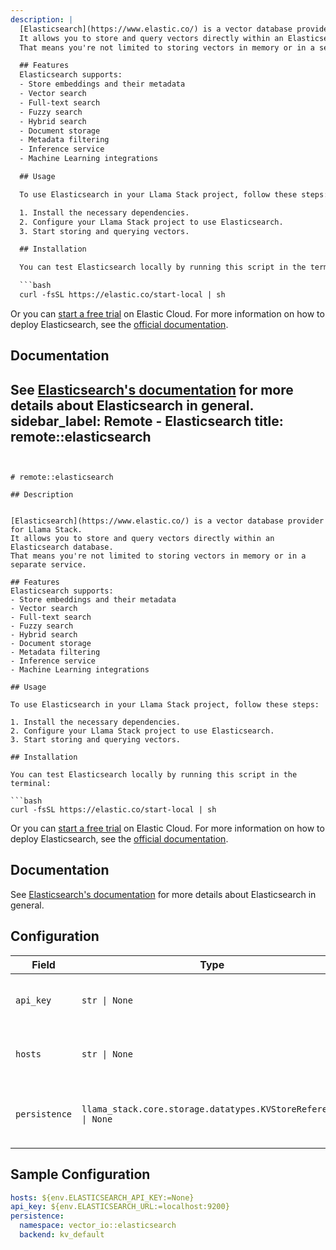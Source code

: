 ```yaml
---
description: |
  [Elasticsearch](https://www.elastic.co/) is a vector database provider for Llama Stack.
  It allows you to store and query vectors directly within an Elasticsearch database.
  That means you're not limited to storing vectors in memory or in a separate service.

  ## Features
  Elasticsearch supports:
  - Store embeddings and their metadata
  - Vector search
  - Full-text search
  - Fuzzy search
  - Hybrid search
  - Document storage
  - Metadata filtering
  - Inference service
  - Machine Learning integrations

  ## Usage

  To use Elasticsearch in your Llama Stack project, follow these steps:

  1. Install the necessary dependencies.
  2. Configure your Llama Stack project to use Elasticsearch.
  3. Start storing and querying vectors.

  ## Installation

  You can test Elasticsearch locally by running this script in the terminal:

  ```bash
  curl -fsSL https://elastic.co/start-local | sh
  ```

  Or you can [start a free trial](https://www.elastic.co/cloud/cloud-trial-overview?utm_campaign=llama-stack-integration) on Elastic Cloud.
  For more information on how to deploy Elasticsearch, see the [official documentation](https://www.elastic.co/docs/deploy-manage/deploy).

  ## Documentation
  See [Elasticsearch's documentation](https://www.elastic.co/docs/solutions/search) for more details about Elasticsearch in general.
sidebar_label: Remote - Elasticsearch
title: remote::elasticsearch
---
```


# remote::elasticsearch

## Description


[Elasticsearch](https://www.elastic.co/) is a vector database provider for Llama Stack.
It allows you to store and query vectors directly within an Elasticsearch database.
That means you're not limited to storing vectors in memory or in a separate service.

## Features
Elasticsearch supports:
- Store embeddings and their metadata
- Vector search
- Full-text search
- Fuzzy search
- Hybrid search
- Document storage
- Metadata filtering
- Inference service
- Machine Learning integrations

## Usage

To use Elasticsearch in your Llama Stack project, follow these steps:

1. Install the necessary dependencies.
2. Configure your Llama Stack project to use Elasticsearch.
3. Start storing and querying vectors.

## Installation

You can test Elasticsearch locally by running this script in the terminal:

```bash
curl -fsSL https://elastic.co/start-local | sh
```

Or you can [start a free trial](https://www.elastic.co/cloud/cloud-trial-overview?utm_campaign=llama-stack-integration) on Elastic Cloud.
For more information on how to deploy Elasticsearch, see the [official documentation](https://www.elastic.co/docs/deploy-manage/deploy).

## Documentation
See [Elasticsearch's documentation](https://www.elastic.co/docs/solutions/search) for more details about Elasticsearch in general.


## Configuration

| Field | Type | Required | Default | Description |
|-------|------|----------|---------|-------------|
| `api_key` | `str \| None` | No |  | The API key for the Elasticsearch instance |
| `hosts` | `str \| None` | No | localhost:9200 | The URL of the Elasticsearch instance |
| `persistence` | `llama_stack.core.storage.datatypes.KVStoreReference \| None` | No |  | Config for KV store backend (SQLite only for now) |

## Sample Configuration

```yaml
hosts: ${env.ELASTICSEARCH_API_KEY:=None}
api_key: ${env.ELASTICSEARCH_URL:=localhost:9200}
persistence:
  namespace: vector_io::elasticsearch
  backend: kv_default
```
